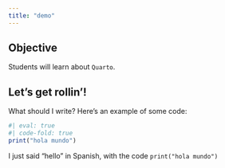 ```yaml
---
title: "demo"
---
```


## Objective

Students will learn about `Quarto`.

## Let's get rollin'!

What should I write? Here's an example of some code:

```r
#| eval: true
#| code-fold: true
print("hola mundo")
```

I just said "hello" in Spanish, with the code `print("hola mundo")`
